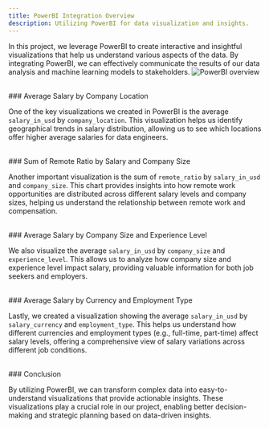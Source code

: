 ```yaml
---
title: PowerBI Integration Overview
description: Utilizing PowerBI for data visualization and insights.
---
```



In this project, we leverage PowerBI to create interactive and insightful visualizations that help us understand various aspects of the data. By integrating PowerBI, we can effectively communicate the results of our data analysis and machine learning models to stakeholders.
<Image src="/public/images/PowerBI.jpg" alt="PowerBI overview"/>

<br />
### Average Salary by Company Location

One of the key visualizations we created in PowerBI is the average `salary_in_usd` by `company_location`. This visualization helps us identify geographical trends in salary distribution, allowing us to see which locations offer higher average salaries for data engineers.

<br />
### Sum of Remote Ratio by Salary and Company Size

Another important visualization is the sum of `remote_ratio` by `salary_in_usd` and `company_size`. This chart provides insights into how remote work opportunities are distributed across different salary levels and company sizes, helping us understand the relationship between remote work and compensation.

<br />
### Average Salary by Company Size and Experience Level

We also visualize the average `salary_in_usd` by `company_size` and `experience_level`. This allows us to analyze how company size and experience level impact salary, providing valuable information for both job seekers and employers.

<br />
### Average Salary by Currency and Employment Type

Lastly, we created a visualization showing the average `salary_in_usd` by `salary_currency` and `employment_type`. This helps us understand how different currencies and employment types (e.g., full-time, part-time) affect salary levels, offering a comprehensive view of salary variations across different job conditions.

<br />
### Conclusion

By utilizing PowerBI, we can transform complex data into easy-to-understand visualizations that provide actionable insights. These visualizations play a crucial role in our project, enabling better decision-making and strategic planning based on data-driven insights.